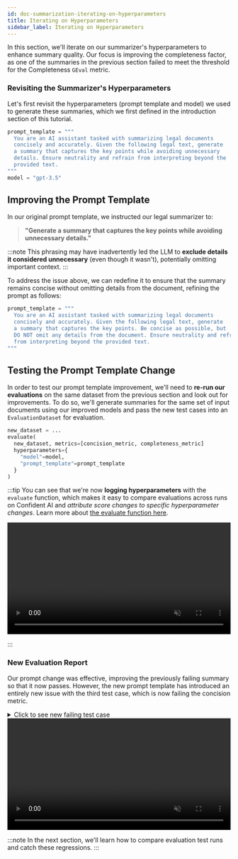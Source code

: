 ```yaml
---
id: doc-summarization-iterating-on-hyperparameters
title: Iterating on Hyperparameters
sidebar_label: Iterating on Hyperparameters
---
```


In this section, we'll iterate on our summarizer's hyperparameters to enhance summary quality. Our focus is improving the completeness factor, as one of the summaries in the previous section failed to meet the threshold for the Completeness `GEval` metric.

### Revisiting the Summarizer's Hyperparameters

Let's first revisit the hyperparameters (prompt template and model) we used to generate these summaries, which we first defined in the introduction section of this tutorial.

```python
prompt_template = """
  You are an AI assistant tasked with summarizing legal documents
  concisely and accurately. Given the following legal text, generate
  a summary that captures the key points while avoiding unnecessary
  details. Ensure neutrality and refrain from interpreting beyond the
  provided text.
"""
model = "gpt-3.5"
```

## Improving the Prompt Template

In our original prompt template, we instructed our legal summarizer to:

> **"Generate a summary that captures the key points while avoiding unnecessary details."**

:::note
This phrasing may have inadvertently led the LLM to **exclude details it considered unnecessary** (even though it wasn't), potentially omitting important context.
:::

To address the issue above, we can redefine it to ensure that the summary remains concise without omitting details from the document, refining the prompt as follows:

```python
prompt_template = """
  You are an AI assistant tasked with summarizing legal documents
  concisely and accurately. Given the following legal text, generate
  a summary that captures the key points. Be concise as possible, but
  DO NOT omit any details from the document. Ensure neutrality and refrain
  from interpreting beyond the provided text.
"""
```

## Testing the Prompt Template Change

In order to test our prompt template improvement, we'll need to **re-run our evaluations** on the same dataset from the previous section and look out for improvements. To do so, we'll generate summaries for the same set of input documents using our improved models and pass the new test cases into an `EvaluationDataset` for evaluation.

```python
new_dataset = ...
evaluate(
  new_dataset, metrics=[concision_metric, completeness_metric]
  hyperparameters={
    "model"=model,
    "prompt_template"=prompt_template
  }
)
```

:::tip
You can see that we're now **logging hyperparameters** with the `evaluate` function, which makes it easy to compare evaluations across runs on Confident AI and _attribute score changes to specific hyperparameter changes_. Learn more about [the evaluate function here](/docs/evaluation-introduction#evaluating-without-pytest).

<div
  style={{
    display: "flex",
    alignItems: "center",
    justifyContent: "center",
    marginBottom: "20px",
  }}
>
  <video width="100%" autoPlay loop muted playsInlines>
    <source
      src="https://deepeval-docs.s3.us-east-1.amazonaws.com/tutorial-legal-document-summarizer-hyperparameters.mp4"
      type="video/mp4"
    />
  </video>
</div>

:::

### New Evaluation Report

Our prompt change was effective, improving the previously failing summary so that it now passes. However, the new prompt template has introduced an entirely new issue with the third test case, which is now failing the concision metric.

<details><summary>Click to see new failing test case</summary>
<p>

```python
failing_llm_test_case = LLMTestCase(
    input="""
        SOFTWARE MAINTENANCE AND SUPPORT AGREEMENT

        This Software Maintenance and Support Agreement ("Agreement") is made as of March 1, 2025, by and between OmegaTech Solutions, Inc., a corporation organized under the laws of the State of Texas with its principal place of business at 789 Innovation Way, Austin, TX 73301 ("Provider"), and DeltaCorp Ltd., a corporation organized under the laws of the State of Florida with its principal place of business at 321 Enterprise Blvd, Miami, FL 33101 ("Client").

        WHEREAS, Client owns and operates proprietary software applications and seeks ongoing maintenance and support services;
        WHEREAS, Provider specializes in software support, maintenance, and troubleshooting;
        NOW, THEREFORE, in consideration of the mutual promises herein, the parties agree as follows:

        ### **1. SERVICES**
        Provider agrees to provide maintenance, troubleshooting, bug fixes, performance optimization, and security updates for Client’s software. Support shall be provided via email, phone, and an online ticketing system. Provider shall respond to critical issues within four (4) hours and non-critical issues within twenty-four (24) hours.

        ### **2. TERM & TERMINATION**
        This Agreement shall commence on March 1, 2025, and continue for an initial period of twelve (12) months, renewing automatically unless terminated with thirty (30) days' written notice by either party. Early termination requires payment for all services rendered up to the termination date.

        ### **3. COMPENSATION**
        Client agrees to pay Provider a fixed monthly fee of Fifteen Thousand Dollars ($15,000), due on the first day of each month. Additional services outside the agreed scope will be billed at an hourly rate of Two Hundred Dollars ($200). Payments overdue by more than ten (10) days will incur a 2% late fee per month.

        ### **4. CONFIDENTIALITY**
        Both parties shall maintain the confidentiality of proprietary software, technical information, and business data. Confidentiality obligations remain in effect for three (3) years post-termination.

        ### **5. WARRANTIES & LIABILITY**
        Provider warrants that maintenance services will be performed in a professional manner. Provider is not liable for indirect or consequential damages. Liability is limited to the total fees paid under this Agreement.

        ### **6. DISPUTE RESOLUTION**
        Disputes shall be resolved through mediation. If unresolved, disputes shall be settled via binding arbitration in Texas under the rules of the American Arbitration Association.

        ### **7. GENERAL PROVISIONS**
        This Agreement constitutes the entire understanding between the parties and supersedes prior agreements. It shall be governed by the laws of the State of Texas.

        IN WITNESS WHEREOF, the parties execute this Agreement as of the Effective Date.

        Signed,

        **OmegaTech Solutions, Inc.**
        By: __________________________
        Name: Michael Johnson
        Title: CEO

        **DeltaCorp Ltd.**
        By: __________________________
        Name: Sarah Reynolds
        Title: CTO
    """,
    actual_output="""
        This agreement, a legally binding contract between **OmegaTech Solutions, Inc.** (Provider) and **DeltaCorp Ltd.** (Client), establishes the terms under which the Provider will perform software maintenance and support services for the Client’s proprietary software. The contract outlines the services to be provided, which include **bug fixes, security updates, system troubleshooting, and performance optimization**. The same services, namely **bug fixes, security updates, system troubleshooting, and performance optimization**, will be carried out as agreed.

        The contract begins on **March 1, 2025**, and remains in effect for **twelve months**, automatically renewing unless one party provides at least **thirty (30) days' written notice** prior to the renewal date. Without such notice, the agreement will continue for another **twelve months** under the same conditions.

        The Client is required to pay a **fixed monthly fee of $15,000**, which must be paid in full on the **first day of each month**. Payments must be made on time, as overdue payments beyond **ten (10) days** will result in a **2% penalty per month**. In the event of late payments, a **2% penalty per month** will be applied until the outstanding balance is settled. Additional services outside the agreed scope are billed at **$200 per hour**, and work exceeding the initial agreement will be charged at **$200 per hour**.

        Both parties agree to strict **confidentiality obligations**, ensuring that all proprietary, sensitive, and business-critical information remains protected during the contract period. These confidentiality obligations remain in effect for **three (3) years** after termination. After termination, the confidentiality obligations will continue to apply for **three (3) years** to prevent any unauthorized disclosure.

        The Provider’s **liability is limited to the total fees paid**, meaning the maximum financial responsibility of the Provider cannot exceed the total payments made by the Client. Under no circumstances will the Provider be responsible for **indirect, incidental, special, or consequential damages**. Furthermore, the Provider **is not liable for indirect, incidental, special, or consequential damages**, ensuring that its responsibility does not extend beyond the total fees paid under this agreement.

        In the event of a **dispute**, both parties agree to first attempt **mediation** to resolve the matter. If mediation is unsuccessful, the dispute will proceed to **binding arbitration in Texas**. If mediation fails, **binding arbitration in Texas** will be the final resolution process.

        This agreement represents the **entire understanding** between the parties, replacing and superseding all previous discussions, negotiations, and prior agreements. No previous discussions, negotiations, or prior agreements will have any effect, as this agreement is the final, complete, and binding understanding between both parties.

        The contract is governed by **Texas law** and will be interpreted in accordance with **the laws of the State of Texas**.
    """
)
```

</p>
</details>

<div
  style={{
    display: "flex",
    alignItems: "center",
    justifyContent: "center",
    marginBottom: "20px",
  }}
>
  <video width="100%" autoPlay loop muted playsInlines>
    <source
      src="https://deepeval-docs.s3.us-east-1.amazonaws.com/tutorial-legal-document-summarizer-reran-evaluation.mp4"
      type="video/mp4"
    />
  </video>
</div>

:::note
In the next section, we'll learn how to compare evaluation test runs and catch these regressions.
:::
